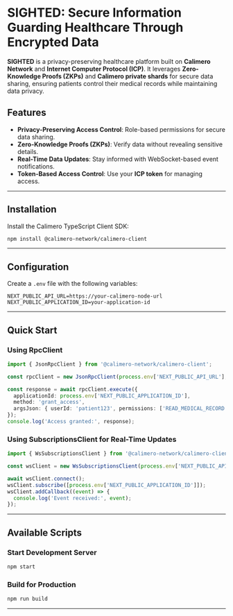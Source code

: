 # SIGHTED: Secure Information Guarding Healthcare Through Encrypted Data

**SIGHTED** is a privacy-preserving healthcare platform built on **Calimero Network** and **Internet Computer Protocol (ICP)**. It leverages **Zero-Knowledge Proofs (ZKPs)** and **Calimero private shards** for secure data sharing, ensuring patients control their medical records while maintaining data privacy.

## Features
- **Privacy-Preserving Access Control**: Role-based permissions for secure data sharing.
- **Zero-Knowledge Proofs (ZKPs)**: Verify data without revealing sensitive details.
- **Real-Time Data Updates**: Stay informed with WebSocket-based event notifications.
- **Token-Based Access Control**: Use your **ICP token** for managing access.

---

## Installation

Install the Calimero TypeScript Client SDK:
```bash
npm install @calimero-network/calimero-client
```

---

## Configuration

Create a `.env` file with the following variables:
```
NEXT_PUBLIC_API_URL=https://your-calimero-node-url
NEXT_PUBLIC_APPLICATION_ID=your-application-id
```

---

## Quick Start

### Using RpcClient
```typescript
import { JsonRpcClient } from '@calimero-network/calimero-client';

const rpcClient = new JsonRpcClient(process.env['NEXT_PUBLIC_API_URL'], '/jsonrpc');

const response = await rpcClient.execute({
  applicationId: process.env['NEXT_PUBLIC_APPLICATION_ID'],
  method: 'grant_access',
  argsJson: { userId: 'patient123', permissions: ['READ_MEDICAL_RECORD'] },
});
console.log('Access granted:', response);
```

### Using SubscriptionsClient for Real-Time Updates
```typescript
import { WsSubscriptionsClient } from '@calimero-network/calimero-client';

const wsClient = new WsSubscriptionsClient(process.env['NEXT_PUBLIC_API_URL'], '/ws');

await wsClient.connect();
wsClient.subscribe([process.env['NEXT_PUBLIC_APPLICATION_ID']]);
wsClient.addCallback((event) => {
  console.log('Event received:', event);
});
```

---

## Available Scripts

### Start Development Server
```bash
npm start
```

### Build for Production
```bash
npm run build
```

---

